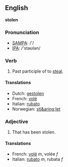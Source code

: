 ==English==
'''stolen'''

===Pronunciation===
*[[w:SAMPA|SAMPA]]: /'/
*[[w:IPA|IPA]]: /'stəʊlən/

===Verb===

# Past participle of to [[steal]].

====Translations====
*Dutch: [[gestolen]]
*French: [[volé]]
*Italian: [[rubato]]
*Norwegian: [[stj&aring;let]]

===Adjective===

# That has been stolen.

====Translations====
*French: [[volé]] ''m'', volée ''f''
*Italian: [[rubato]] ''m'', rubata ''f''